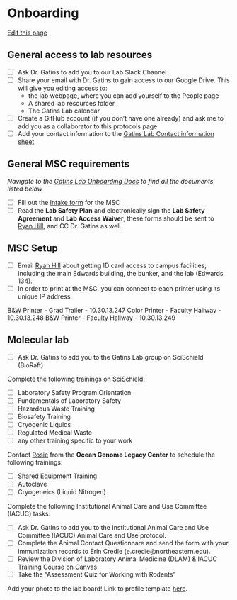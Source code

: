 # Onboarding
[Edit this page](https://github.com/remygatins/GatinsLabProtocols/edit/main/welcome_onboarding.qmd)

## General access to lab resources
- [ ] Ask Dr. Gatins to add you to our Lab Slack Channel
- [ ] Share your email with Dr. Gatins to gain access to our Google Drive. This will give you editing access to:
    - the lab webpage, where you can add yourself to the People page
    - A shared lab resources folder
    - The Gatins Lab calendar
- [ ] Create a GitHub account (if you don't have one already) and ask me to add you as a collaborator to this protocols page
- [ ] Add your contact information to the [Gatins Lab Contact information sheet](https://docs.google.com/spreadsheets/d/1F0nNCh9XOA6ftbaqpWzlNunnv5DYv7lUeQRbHXoanlk/edit#gid=0) 

## General MSC requirements
*Navigate to the [Gatins Lab Onboarding Docs](https://drive.google.com/drive/u/0/folders/1RO_sHPwa3eDx0-oPS0HqBablwW_Gx5R4) to find all the documents listed below*  

- [ ] Fill out the [Intake form](https://docs.google.com/forms/d/e/1FAIpQLSeRMAg-o4vpdjGcVK-HBbFxNBGn3mARwnBbX9F4UOrTeDf9nQ/viewform) for the MSC
- [ ] Read the **Lab Safety Plan** and electronically sign the **Lab Safety Agreement** and **Lab Access Waiver**, these forms should be sent to [Ryan Hill](mailto:r.hill@northeastern.edu), and CC Dr. Gatins as well.

## MSC Setup
- [ ] Email [Ryan Hill](mailto:r.hill@northeastern.edu) about getting ID card access to campus facilities, including the main Edwards building, the bunker, and the lab (Edwards 134).
- [ ] In order to print at the MSC, you can connect to each printer using its unique IP address:

B&W Printer - Grad Trailer - 10.30.13.247
Color Printer - Faculty Hallway - 10.30.13.248
B&W Printer - Faculty Hallway - 10.30.13.249


## Molecular lab
- [ ] Ask Dr. Gatins to add you to the Gatins Lab group on SciSchield (BioRaft)

Complete the following trainings on SciSchield:  

- [ ] Laboratory Safety Program Orientation
- [ ] Fundamentals of Laboratory Safety
- [ ] Hazardous Waste Training
- [ ] Biosafety Training
- [ ] Cryogenic Liquids
- [ ] Regulated Medical Waste
- [ ] any other training specific to your work

Contact [Rosie](mailto:r.falco@northeastern.edu) from the **Ocean Genome Legacy Center** to schedule the following trainings:  

- [ ] Shared Equipment Training
- [ ] Autoclave
- [ ] Cryogeneics (Liquid Nitrogen)

Complete the following Institutional Animal Care and Use Committee (IACUC) tasks:

- [ ] Ask Dr. Gatins to add you to the Institutional Animal Care and Use Committee (IACUC) Animal Care and Use protocol. 
- [ ] Complete the Animal Contact Questionnare and send the form with your immunization records to Erin Credle (e.credle@northeastern.edu).
- [ ] Review the Division of Laboratory Animal Medicine (DLAM) & IACUC Training Course on Canvas
- [ ] Take the "Assessment Quiz for Working with Rodents"

Add your photo to the lab board! Link to profile template [here](https://www.canva.com/design/DAF6ukfdlcA/64Soj04BBS37ls7ZPvtQlA/view?utm_content=DAF6ukfdlcA&utm_campaign=designshare&utm_medium=link&utm_source=publishsharelink&mode=preview).


